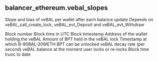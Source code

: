 ## balancer_ethereum.vebal_slopes 
Slope and bias of veBAL per wallet after each balance update Depends on veBAL_call_create_lock, veBAL_evt_Deposit and veBAL_evt_Withdraw


<ParamField path="block_number">
Block number
</ParamField>
<ParamField path="block_time">
Block time in UTC
</ParamField>
<ParamField path="block_timestamp">
Block timestamp
</ParamField>
<ParamField path="wallet_address">
Address of the wallet holding the veBAL
</ParamField>
<ParamField path="bpt_balance">
Amount of BPT held in the veBAL lock
</ParamField>
<ParamField path="unlocked_at">
Timestamp at which B-80BAL-20WETH BPT can be unlocked
</ParamField>
<ParamField path="slope">
veBAL decay rate (per second)
</ParamField>
<ParamField path="bias">
veBAL balance at the moment user locks or re-locks
</ParamField>
<ParamField path="block_date">
Block time trunc to date
</ParamField>
